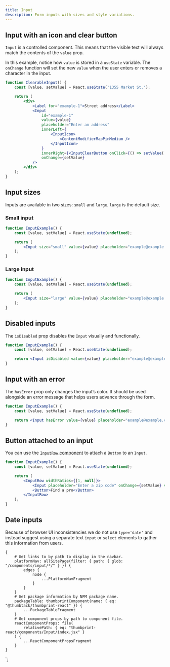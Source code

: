 ```yaml
---
title: Input
description: Form inputs with sizes and style variations.
---
```



<ComponentHeader data={props.data} />

## Input with an icon and clear button

`Input` is a controlled component. This means that the visible text will always match the contents of the `value` prop.

In this example, notice how `value` is stored in a `useState` variable. The `onChange` function will set the new `value` when the user enters or removes a character in the input.

```jsx
function ClearableInput() {
    const [value, setValue] = React.useState('1355 Market St.');

    return (
        <div>
            <Label for="example-1">Street address</Label>
            <Input
                id="example-1"
                value={value}
                placeholder="Enter an address"
                innerLeft={
                    <InputIcon>
                        <ContentModifierMapPinMedium />
                    </InputIcon>
                }
                innerRight={<InputClearButton onClick={() => setValue('')} />}
                onChange={setValue}
            />
        </div>
    );
}
```

## Input sizes

Inputs are available in two sizes: `small` and `large`. `large` is the default size.

### Small input

```jsx
function InputExample() {
    const [value, setValue] = React.useState(undefined);

    return (
        <Input size="small" value={value} placeholder="example@example.com" onChange={setValue} />
    );
}
```

### Large input

```jsx
function InputExample() {
    const [value, setValue] = React.useState(undefined);

    return (
        <Input size="large" value={value} placeholder="example@example.com" onChange={setValue} />
    );
}
```

## Disabled inputs

The `isDisabled` prop disables the `Input` visually and functionally.

```jsx
function InputExample() {
    const [value, setValue] = React.useState(undefined);

    return <Input isDisabled value={value} placeholder="example@example.com" onChange={setValue} />;
}
```

## Input with an error

The `hasError` prop only changes the input’s color. It should be used alongside an error message that helps users advance through the form.

```jsx
function InputExample() {
    const [value, setValue] = React.useState(undefined);

    return <Input hasError value={value} placeholder="example@example.com" onChange={setValue} />;
}
```

## Button attached to an input

You can use the [`InputRow` component](/components/input-row/react/) to attach a `Button` to an `Input`.

```jsx
function InputExample() {
    const [value, setValue] = React.useState(undefined);

    return (
        <InputRow widthRatios={[1, null]}>
            <Input placeholder="Enter a zip code" onChange={setValue} value={value} />
            <Button>Find a pro</Button>
        </InputRow>
    );
}
```

## Date inputs

Because of browser UI inconsistencies we do not use `type='date'` and instead suggest
using a separate text `input` or `select` elements to gather this information from users.

<ComponentFooter data={props.data} />

    {
        # Get links to by path to display in the navbar.
        platformNav: allSitePage(filter: { path: { glob: "/components/input/*/" } }) {
            edges {
                node {
                    ...PlatformNavFragment
                }
            }
        }
        # Get package information by NPM package name.
        packageTable: thumbprintComponent(name: { eq: "@thumbtack/thumbprint-react" }) {
            ...PackageTableFragment
        }
        # Get component props by path to component file.
        reactComponentProps: file(
            relativePath: { eq: "thumbprint-react/components/Input/index.jsx" }
        ) {
            ...ReactComponentPropsFragment
        }
    }
`;
